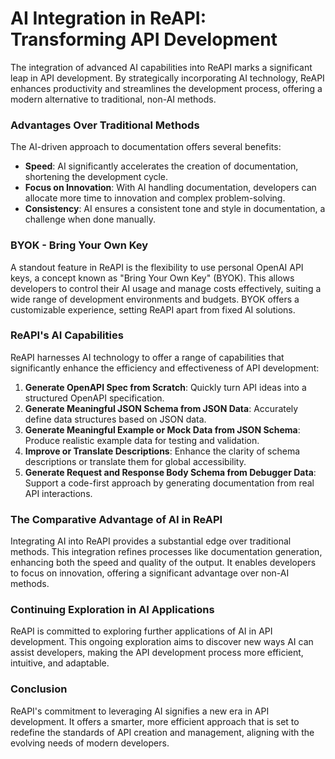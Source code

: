 # AI Integration in ReAPI: Transforming API Development

The integration of advanced AI capabilities into ReAPI marks a significant leap in API development. By strategically incorporating AI technology, ReAPI enhances productivity and streamlines the development process, offering a modern alternative to traditional, non-AI methods.

### Advantages Over Traditional Methods

The AI-driven approach to documentation offers several benefits:

- **Speed**: AI significantly accelerates the creation of documentation, shortening the development cycle.
- **Focus on Innovation**: With AI handling documentation, developers can allocate more time to innovation and complex problem-solving.
- **Consistency**: AI ensures a consistent tone and style in documentation, a challenge when done manually.

### BYOK - Bring Your Own Key

A standout feature in ReAPI is the flexibility to use personal OpenAI API keys, a concept known as "Bring Your Own Key" (BYOK). This allows developers to control their AI usage and manage costs effectively, suiting a wide range of development environments and budgets. BYOK offers a customizable experience, setting ReAPI apart from fixed AI solutions.

### ReAPI's AI Capabilities

ReAPI harnesses AI technology to offer a range of capabilities that significantly enhance the efficiency and effectiveness of API development:

1. **Generate OpenAPI Spec from Scratch**: Quickly turn API ideas into a structured OpenAPI specification.
2. **Generate Meaningful JSON Schema from JSON Data**: Accurately define data structures based on JSON data.
3. **Generate Meaningful Example or Mock Data from JSON Schema**: Produce realistic example data for testing and validation.
4. **Improve or Translate Descriptions**: Enhance the clarity of schema descriptions or translate them for global accessibility.
5. **Generate Request and Response Body Schema from Debugger Data**: Support a code-first approach by generating documentation from real API interactions.

### The Comparative Advantage of AI in ReAPI

Integrating AI into ReAPI provides a substantial edge over traditional methods. This integration refines processes like documentation generation, enhancing both the speed and quality of the output. It enables developers to focus on innovation, offering a significant advantage over non-AI methods.

### Continuing Exploration in AI Applications

ReAPI is committed to exploring further applications of AI in API development. This ongoing exploration aims to discover new ways AI can assist developers, making the API development process more efficient, intuitive, and adaptable.

### Conclusion

ReAPI's commitment to leveraging AI signifies a new era in API development. It offers a smarter, more efficient approach that is set to redefine the standards of API creation and management, aligning with the evolving needs of modern developers.
